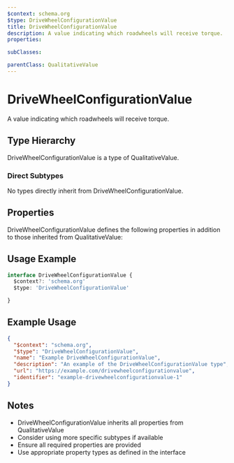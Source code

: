 ```yaml
---
$context: schema.org
$type: DriveWheelConfigurationValue
title: DriveWheelConfigurationValue
description: A value indicating which roadwheels will receive torque.
properties:

subClasses:

parentClass: QualitativeValue
---
```


# DriveWheelConfigurationValue

A value indicating which roadwheels will receive torque.

## Type Hierarchy

DriveWheelConfigurationValue is a type of QualitativeValue.

### Direct Subtypes

No types directly inherit from DriveWheelConfigurationValue.

## Properties

DriveWheelConfigurationValue defines the following properties in addition to those inherited from QualitativeValue:



## Usage Example

```typescript
interface DriveWheelConfigurationValue {
  $context?: 'schema.org'
  $type: 'DriveWheelConfigurationValue'

}
```

## Example Usage

```json
{
  "$context": "schema.org",
  "$type": "DriveWheelConfigurationValue",
  "name": "Example DriveWheelConfigurationValue",
  "description": "An example of the DriveWheelConfigurationValue type",
  "url": "https://example.com/drivewheelconfigurationvalue",
  "identifier": "example-drivewheelconfigurationvalue-1"
}
```

## Notes

- DriveWheelConfigurationValue inherits all properties from QualitativeValue
- Consider using more specific subtypes if available
- Ensure all required properties are provided
- Use appropriate property types as defined in the interface
